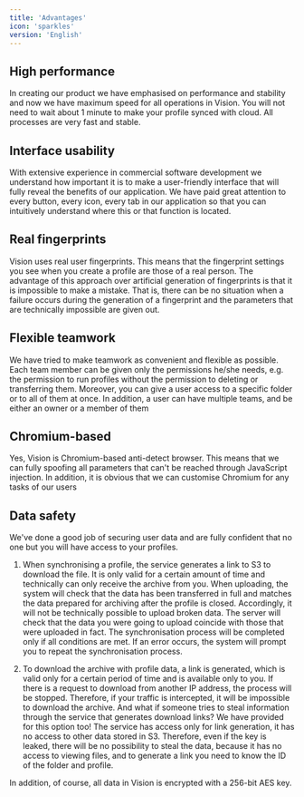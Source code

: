 ```yaml
---
title: 'Advantages'
icon: 'sparkles'
version: 'English'
---
```


## High performance

In creating our product we have emphasised on performance and stability and now we have maximum speed for all operations in Vision. You will not need to wait about 1 minute to make your profile synced with cloud. All processes are very fast and stable. 

## Interface usability

With extensive experience in commercial software development we understand how important it is to make a user-friendly interface that will fully reveal the benefits of our application. We have paid great attention to every button, every icon, every tab in our application so that you can intuitively understand where this or that function is located.

## Real fingerprints

Vision uses real user fingerprints. This means that the fingerprint settings you see when you create a profile are those of a real person. The advantage of this approach over artificial generation of fingerprints is that it is impossible to make a mistake. That is, there can be no situation when a failure occurs during the generation of a fingerprint and the parameters that are technically impossible are given out.

## Flexible teamwork

We have tried to make teamwork as convenient and flexible as possible. Each team member can be given only the permissions he/she needs, e.g. the permission to run profiles without the permission to deleting or transferring them. Moreover, you can give a user access to a specific folder or to all of them at once. 
In addition, a user can have multiple teams, and be either an owner or a member of them

## Chromium-based

Yes, Vision is Chromium-based anti-detect browser.
This means that we can fully spoofing all parameters that can't be reached through JavaScript injection. In addition, it is obvious that we can customise Chromium for any tasks of our users 

## Data safety 

We've done a good job of securing user data and are fully confident that no one but you will have access to your profiles.

1. When synchronising a profile, the service generates a link to S3 to download the file. It is only valid for a certain amount of time and technically can only receive the archive from you. 
When uploading, the system will check that the data has been transferred in full and matches the data prepared for archiving after the profile is closed. Accordingly, it will not be technically possible to upload broken data. The server will check that the data you were going to upload coincide with those that were uploaded in fact. The synchronisation process will be completed only if all conditions are met. If an error occurs, the system will prompt you to repeat the synchronisation process.

2. To download the archive with profile data, a link is generated, which is valid only for a certain period of time and is available only to you. If there is a request to download from another IP address, the process will be stopped. Therefore, if your traffic is intercepted, it will be impossible to download the archive.
And what if someone tries to steal information through the service that generates download links? We have provided for this option too! The service has access only for link generation, it has no access to other data stored in S3. Therefore, even if the key is leaked, there will be no possibility to steal the data, because it has no access to viewing files, and to generate a link you need to know the ID of the folder and profile.

In addition, of course, all data in Vision is encrypted with a 256-bit AES key.
